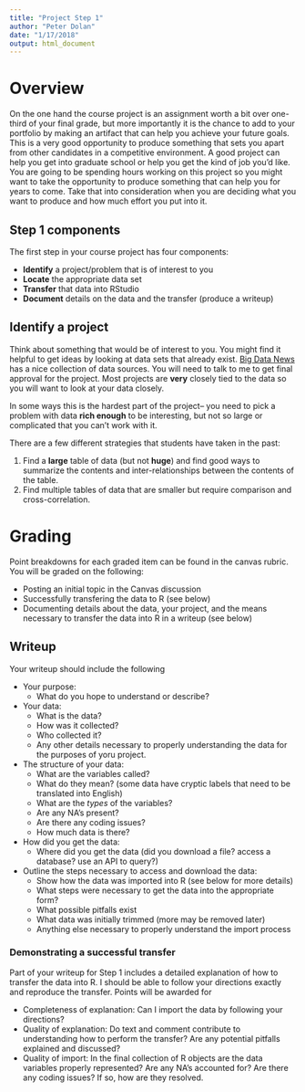 ```yaml
---
title: "Project Step 1"
author: "Peter Dolan"
date: "1/17/2018"
output: html_document
---
```

# Overview

On the one hand the course project is an assignment worth a bit over one-third of your final grade, but more importantly it is the chance to add to your portfolio by making an artifact that can help you achieve your future goals.  This is a very good opportunity to produce something that sets you apart from other candidates in a competitive environment.  A good project can help you get into graduate school or help you get the kind of job you'd like.  You are going to be spending hours working on this project so you might want to take the opportunity to produce something that can help you for years to come.  Take that into consideration when you are deciding what you want to produce and how much effort you put into it.

## Step 1 components

The first step in your course project has four components:

* **Identify** a project/problem that is of interest to you
* **Locate** the appropriate data set
* **Transfer** that data into RStudio
* **Document** details on the data and the transfer (produce a writeup)

## Identify a project

Think about something that would be of interest to you.  You might find it helpful to get ideas by looking at data sets that already exist.  [Big Data News](https://www.bigdatanews.datasciencecentral.com/profiles/blogs/big-data-50-fascinating-and-free-data-sources-for-data) has a nice collection of data sources.  You will need to talk to me to get final approval for the project.  Most projects are **very** closely tied to the data so you will want to look at your data closely.  

In some ways this is the hardest part of the project-- you need to pick a problem with data **rich enough** to be interesting, but not so large or complicated that you can't work with it.

There are a few different strategies that students have taken in the past:

1. Find a **large** table of data (but not **huge**) and find good ways to summarize the contents and inter-relationships between the contents of the table.  
2. Find multiple tables of data that are smaller but require comparison and cross-correlation.


# Grading

Point breakdowns for each graded item can be found in the canvas rubric.  You will be graded on the following:

* Posting an initial topic in the Canvas discussion
* Successfully transfering the data to R (see below)
* Documenting details about the data, your project, and the means necessary to transfer the data into R in a writeup (see below)

## Writeup

Your writeup should include the following

* Your purpose:
    + What do you hope to understand or describe?
* Your data:
    * What is the data?
    * How was it collected?
    * Who collected it?
    * Any other details necessary to properly understanding the data for the purposes of yoru project.
* The structure of your data:
    * What are the variables called?
    * What do they mean? (some data have cryptic labels that need to be translated into English)
    * What are the *types* of the variables?
    * Are any NA's present?
    * Are there any coding issues?
    * How much data is there?
* How did you get the data:
    * Where did you get the data (did you download a file? access a database? use an API to query?)
* Outline the steps necessary to access and download the data:
    * Show how the data was imported into R (see below for more details)
    * What steps were necessary to get the data into the appropriate form?
    * What possible pitfalls exist
    * What data was initially trimmed (more may be removed later)
    * Anything else necessary to properly understand the import process
    
### Demonstrating a successful transfer

Part of your writeup for Step 1 includes a detailed explanation of how to transfer the data into R.  I should be able to follow your directions exactly and reproduce the transfer.  Points will be awarded for

* Completeness of explanation: Can I import the data by following your directions?
* Quality of explanation: Do text and comment contribute to understanding how to perform the transfer?  Are any potential pitfalls explained and discussed?
* Quality of import:  In the final collection of R objects are the data variables properly represented?  Are any NA's accounted for?  Are there any coding issues?  If so, how are they resolved.